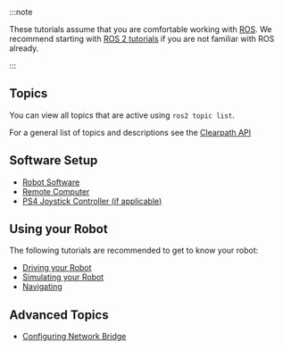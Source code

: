 :::note

These tutorials assume that you are comfortable working with [ROS](https://docs.ros.org/). We recommend starting with
[ROS 2 tutorials](https://docs.ros.org/en/humble/Tutorials.html) if you are not familiar with ROS already.

:::

## Topics

You can view all topics that are active using `ros2 topic list`.

For a general list of topics and descriptions see the [Clearpath API](../ros/api/platform_api.mdx)

## Software Setup

- [Robot Software](../ros/installation/robot.mdx)
- [Remote Computer](../ros/installation/remote_pc.mdx)
- [PS4 Joystick Controller (if applicable)](../ros/installation/controller.mdx)

## Using your Robot

The following tutorials are recommended to get to know your robot:

- [Driving your Robot](../ros/tutorials/driving.mdx)
- [Simulating your Robot](../ros/tutorials/simulator/overview.mdx)
- [Navigating](../ros/tutorials/navigation_demos/overview.mdx)

## Advanced Topics

- [Configuring Network Bridge](../ros/networking/computer_setup.mdx)
